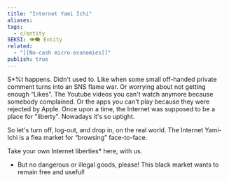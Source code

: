 ```yaml
---
title: "Internet Yami Ichi"
aliases: 
tags:
  - c/entity
SEKSI: 👁️‍🗨️ Entity
related:
  - "[[No-cash micro-economies]]"
publish: true
---
```


S*%t happens. Didn't used to. Like when some small off-handed private comment turns into an SNS flame war. Or worrying about not getting enough “Likes”. The Youtube videos you can't watch anymore because somebody complained. Or the apps you can't play because they were rejected by Apple. Once upon a time, the Internet was supposed to be a place for "liberty". Nowadays it's so uptight.

So let's turn off, log-out, and drop in, on the real world. The Internet Yami-Ichi is a flea market for “browsing” face-to-face.

Take your own Internet liberties* here, with us.

* But no dangerous or illegal goods, please! This black market wants to remain free and useful!
